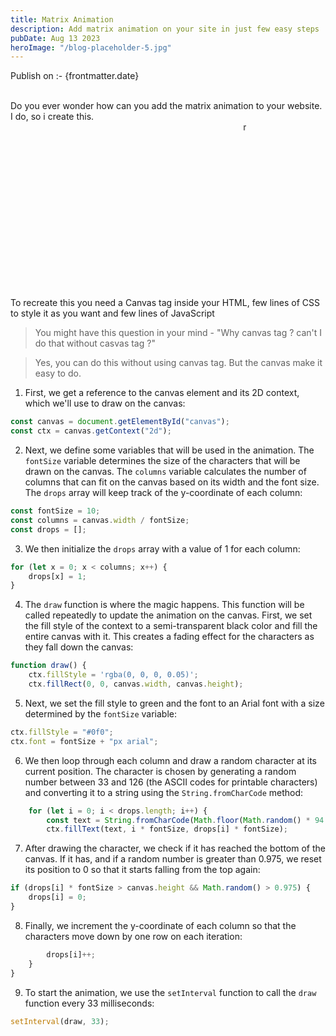 ```yaml
---
title: Matrix Animation
description: Add matrix animation on your site in just few easy steps
pubDate: Aug 13 2023
heroImage: "/blog-placeholder-5.jpg"
---
```


Publish on :- {frontmatter.date}

<br />
Do you ever wonder how can you add the matrix animation to your website. I do, so
i create this.

<br />
<div style="width: 250px; height: 250px; margin-inline: auto;">
	<marquee>mark</marquee>
</div>
<br />

To recreate this you need a Canvas tag inside your HTML, few lines of CSS to style it as you want and few lines of JavaScript

> You might have this question in your mind - "Why canvas tag ? can't I do that without casvas tag ?"

> Yes, you can do this without using canvas tag. But the canvas make it easy to do.

1. First, we get a reference to the canvas element and its 2D context, which we'll
   use to draw on the canvas:

```javascript
const canvas = document.getElementById("canvas");
const ctx = canvas.getContext("2d");
```

2. Next, we define some variables that will be used in the animation. The `fontSize` variable determines the size of the characters that will be drawn on the canvas. The `columns` variable calculates the number of columns that can fit on the canvas based on its width and the font size. The `drops` array will keep track of the y-coordinate of each column:

```javascript
const fontSize = 10;
const columns = canvas.width / fontSize;
const drops = [];
```

3. We then initialize the `drops` array with a value of 1 for each column:

```javascript
for (let x = 0; x < columns; x++) {
	drops[x] = 1;
}
```

4. The `draw` function is where the magic happens. This function will be called repeatedly to update the animation on the canvas. First, we set the fill style of the context to a semi-transparent black color and fill the entire canvas with it. This creates a fading effect for the characters as they fall down the canvas:

```javascript
function draw() {
    ctx.fillStyle = 'rgba(0, 0, 0, 0.05)';
    ctx.fillRect(0, 0, canvas.width, canvas.height);
```

5. Next, we set the fill style to green and the font to an Arial font with a size determined by the `fontSize` variable:

```javascript
ctx.fillStyle = "#0f0";
ctx.font = fontSize + "px arial";
```

6. We then loop through each column and draw a random character at its current position. The character is chosen by generating a random number between 33 and 126 (the ASCII codes for printable characters) and converting it to a string using the `String.fromCharCode` method:

```javascript
    for (let i = 0; i < drops.length; i++) {
        const text = String.fromCharCode(Math.floor(Math.random() * 94 + 33));
        ctx.fillText(text, i * fontSize, drops[i] * fontSize);
```

7. After drawing the character, we check if it has reached the bottom of the canvas. If it has, and if a random number is greater than 0.975, we reset its position to 0 so that it starts falling from the top again:

```javascript
if (drops[i] * fontSize > canvas.height && Math.random() > 0.975) {
	drops[i] = 0;
}
```

8. Finally, we increment the y-coordinate of each column so that the characters move down by one row on each iteration:

```javascript
        drops[i]++;
    }
}
```

9. To start the animation, we use the `setInterval` function to call the `draw` function every 33 milliseconds:

```javascript
setInterval(draw, 33);
```
